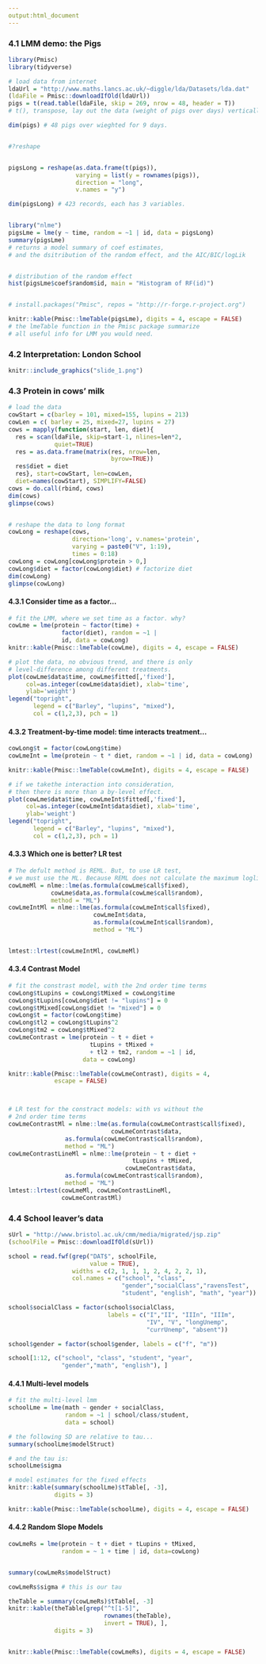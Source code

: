 ```yaml
---
output:html_document
---
```



### 4.1 LMM demo: the Pigs
```r
library(Pmisc)
library(tidyverse)

# load data from internet
ldaUrl = "http://www.maths.lancs.ac.uk/~diggle/lda/Datasets/lda.dat"
(ldaFile = Pmisc::downloadIfOld(ldaUrl))
pigs = t(read.table(ldaFile, skip = 269, nrow = 48, header = T))
# t(), transpose, lay out the data (weight of pigs over days) vertically.  

dim(pigs) # 48 pigs over wieghted for 9 days.


#?reshape


pigsLong = reshape(as.data.frame(t(pigs)),
                   varying = list(y = rownames(pigs)), 
                   direction = "long",
                   v.names = "y")

dim(pigsLong) # 423 records, each has 3 variables.


library("nlme")
pigsLme = lme(y ~ time, random = ~1 | id, data = pigsLong)
summary(pigsLme) 
# returns a model summary of coef estimates, 
# and the dsitribution of the random effect, and the AIC/BIC/logLik 


# distribution of the random effect 
hist(pigsLme$coef$random$id, main = "Histogram of RF(id)")


# install.packages("Pmisc", repos = "http://r-forge.r-project.org")

knitr::kable(Pmisc::lmeTable(pigsLme), digits = 4, escape = FALSE)
# the lmeTable function in the Pmisc package summarize 
# all useful info for LMM you would need. 


```


### 4.2 Interpretation: London School 
```r

knitr::include_graphics("slide_1.png")

```


### 4.3 Protein in cows' milk      


```r
# load the data 
cowStart = c(barley = 101, mixed=155, lupins = 213)
cowLen = c( barley = 25, mixed=27, lupins = 27)
cows = mapply(function(start, len, diet){
  res = scan(ldaFile, skip=start-1, nlines=len*2, 
             quiet=TRUE)
  res = as.data.frame(matrix(res, nrow=len, 
                             byrow=TRUE))
  res$diet = diet
  res}, start=cowStart, len=cowLen,
  diet=names(cowStart), SIMPLIFY=FALSE)
cows = do.call(rbind, cows)
dim(cows)
glimpse(cows)


# reshape the data to long format
cowLong = reshape(cows, 
                  direction='long', v.names='protein',
                  varying = paste0("V", 1:19), 
                  times = 0:18)
cowLong = cowLong[cowLong$protein > 0,]
cowLong$diet = factor(cowLong$diet) # factorize diet
dim(cowLong)
glimpse(cowLong)
```


#### 4.3.1 Consider time as a factor...
```r
# fit the LMM, where we set time as a factor. why? 
cowLme = lme(protein ~ factor(time) +
               factor(diet), random = ~1 |
               id, data = cowLong)
knitr::kable(Pmisc::lmeTable(cowLme), digits = 4, escape = FALSE)

# plot the data, no obvious trend, and there is only
# level-difference among different treatments. 
plot(cowLme$data$time, cowLme$fitted[,'fixed'],
     col=as.integer(cowLme$data$diet), xlab='time', 
     ylab='weight')
legend("topright", 
       legend = c("Barley", "lupins", "mixed"), 
       col = c(1,2,3), pch = 1)

```


#### 4.3.2 Treatment-by-time model: time interacts treatment... 

```r
cowLong$t = factor(cowLong$time)
cowLmeInt = lme(protein ~ t * diet, random = ~1 | id, data = cowLong)

knitr::kable(Pmisc::lmeTable(cowLmeInt), digits = 4, escape = FALSE)

# if we takethe interaction into consideration, 
# then there is more than a by-level effect. 
plot(cowLme$data$time, cowLmeInt$fitted[,'fixed'],
     col=as.integer(cowLmeInt$data$diet), xlab='time', 
     ylab='weight')
legend("topright", 
       legend = c("Barley", "lupins", "mixed"), 
       col = c(1,2,3), pch = 1)


```




#### 4.3.3 Which one is better? LR test

```r

# The defult method is REML. But, to use LR test, 
# we must use the ML. Because REML does not calculate the maximum loglike. 
cowLmeMl = nlme::lme(as.formula(cowLme$call$fixed), 
            cowLme$data,as.formula(cowLme$call$random), 
            method = "ML")
cowLmeIntMl = nlme::lme(as.formula(cowLmeInt$call$fixed),
                        cowLmeInt$data,
                        as.formula(cowLmeInt$call$random), 
                        method = "ML")


lmtest::lrtest(cowLmeIntMl, cowLmeMl)

```



#### 4.3.4 Contrast Model 

```r
# fit the constrast model, with the 2nd order time terms
cowLong$tLupins = cowLong$tMixed = cowLong$time
cowLong$tLupins[cowLong$diet != "lupins"] = 0
cowLong$tMixed[cowLong$diet != "mixed"] = 0
cowLong$t = factor(cowLong$time)
cowLong$tl2 = cowLong$tLupins^2
cowLong$tm2 = cowLong$tMixed^2
cowLmeContrast = lme(protein ~ t + diet + 
                       tLupins + tMixed +
                       + tl2 + tm2, random = ~1 | id, 
                     data = cowLong)

knitr::kable(Pmisc::lmeTable(cowLmeContrast), digits = 4, 
             escape = FALSE)



# LR test for the constract models: with vs without the 
# 2nd order time terms
cowLmeContrastMl = nlme::lme(as.formula(cowLmeContrast$call$fixed),
                             cowLmeContrast$data,
                as.formula(cowLmeContrast$call$random),
                method = "ML")
cowLmeContrastLineMl = nlme::lme(protein ~ t + diet + 
                                   tLupins + tMixed, 
                                 cowLmeContrast$data,
                as.formula(cowLmeContrast$call$random),
                method = "ML")
lmtest::lrtest(cowLmeMl, cowLmeContrastLineMl, 
               cowLmeContrastMl)
```




### 4.4 School leaver's data 

```r
sUrl = "http://www.bristol.ac.uk/cmm/media/migrated/jsp.zip"
(schoolFile = Pmisc::downloadIfOld(sUrl))

school = read.fwf(grep("DAT$", schoolFile, 
                       value = TRUE),
                  widths = c(2, 1, 1, 1, 2, 4, 2, 2, 1), 
                  col.names = c("school", "class", 
                                "gender","socialClass","ravensTest",
                                "student", "english", "math", "year"))

school$socialClass = factor(school$socialClass, 
                            labels = c("I","II", "IIIn", "IIIm", 
                                       "IV", "V", "longUnemp", 
                                       "currUnemp", "absent"))

school$gender = factor(school$gender, labels = c("f", "m"))

school[1:12, c("school", "class", "student", "year", 
               "gender","math", "english"), ]

```



#### 4.4.1 Multi-level models 

```r
# fit the multi-level lmm
schoolLme = lme(math ~ gender + socialClass, 
                random = ~1 | school/class/student, 
                data = school)
```


```r
# the following SD are relative to tau...
summary(schoolLme$modelStruct)

# and the tau is: 
schoolLme$sigma

# model estimates for the fixed effects 
knitr::kable(summary(schoolLme)$tTable[, -3], 
             digits = 3)

knitr::kable(Pmisc::lmeTable(schoolLme), digits = 4, escape = FALSE)

```




#### 4.4.2 Random Slope Models 

```r
cowLmeRs = lme(protein ~ t + diet + tLupins + tMixed,
               random = ~ 1 + time | id, data=cowLong)


summary(cowLmeRs$modelStruct)

cowLmeRs$sigma # this is our tau

theTable = summary(cowLmeRs)$tTable[, -3]
knitr::kable(theTable[grep("^t[1-5]", 
                           rownames(theTable),
                           invert = TRUE), ], 
             digits = 3)


knitr::kable(Pmisc::lmeTable(cowLmeRs), digits = 4, escape = FALSE)



```





















